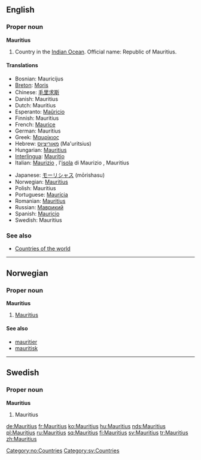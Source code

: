 ==English==

===Proper noun===
'''Mauritius'''

# Country in the [[Indian Ocean]]. Official name: Republic of Mauritius.

====Translations====
{{top}}
*Bosnian: Mauricijus {{m}}
*[[Breton]]: [[Moris]]
*Chinese: [[毛里求斯]]
*Danish: Mauritius
*Dutch: Mauritius
*Esperanto: [[Maŭricio]]
*Finnish: Mauritius
*French: [[Maurice]]
*German: Mauritius
*Greek: [[Μαυρίκιος]] {{m}}
*Hebrew: [[מאוריציוס]] (Ma'uritsius)
*Hungarian: [[Mauritius]]
*[[Interlingua]]: [[Mauritio]]
*Italian: [[Maurizio]] {{f}}, l'[[isola]] di Maurizio {{f}}, Mauritius
{{mid}}
*Japanese: [[モーリシャス]] (mōrishasu)
*Norwegian: [[#Norwegian|Mauritius]]
*Polish: Mauritius
*Portuguese: [[Maurícia]]
*Romanian: [[Mauritius]] {{n}}
*Russian: [[Маврикий]]
*Spanish: [[Mauricio]]
*Swedish: Mauritius
{{bottom}}

===See also===
* [[Countries of the world]]

----

==Norwegian==

===Proper noun===
'''Mauritius'''

# [[#English|Mauritius]]

====See also====
*[[mauritier]]
*[[mauritisk]]

[[Category:no:Countries]]

----

==Swedish==

===Proper noun===
'''Mauritius'''

# Mauritius

[[Category:sv:Countries]]

[[de:Mauritius]]
[[fr:Mauritius]]
[[ko:Mauritius]]
[[hu:Mauritius]]
[[nds:Mauritius]]
[[pl:Mauritius]]
[[ru:Mauritius]]
[[sq:Mauritius]]
[[fi:Mauritius]]
[[sv:Mauritius]]
[[tr:Mauritius]]
[[zh:Mauritius]]